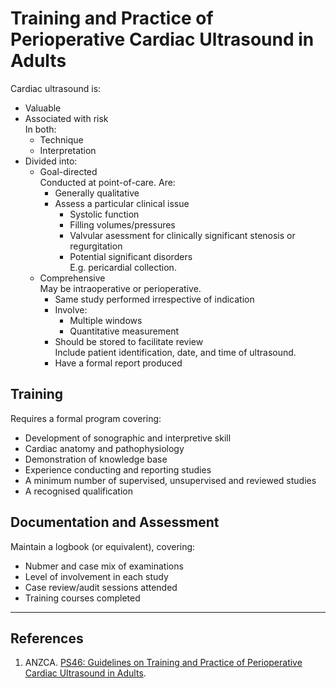 # Training and Practice of Perioperative Cardiac Ultrasound in Adults


Cardiac ultrasound is:

* Valuable
* Associated with risk  
In both:
	* Technique
	* Interpretation
* Divided into:
	* Goal-directed  
	Conducted at point-of-care. Are:
		* Generally qualitative
		* Assess a particular clinical issue
			* Systolic function
			* Filling volumes/pressures
			* Valvular asessment for clinically significant stenosis or regurgitation
			* Potential significant disorders  
			E.g. pericardial collection.
	* Comprehensive  
	May be intraoperative or perioperative.
		* Same study performed irrespective of indication
		* Involve:
			* Multiple windows
			* Quantitative measurement
		* Should be stored to facilitate review  
		Include patient identification, date, and time of ultrasound.
		* Have a formal report produced


## Training

Requires a formal program covering:

* Development of sonographic and interpretive skill
* Cardiac anatomy and pathophysiology
* Demonstration of knowledge base
* Experience conducting and reporting studies
* A minimum number of supervised, unsupervised and reviewed studies
* A recognised qualification

## Documentation and Assessment

Maintain a logbook (or equivalent), covering:

* Nubmer and case mix of examinations
* Level of involvement in each study
* Case review/audit sessions attended
* Training courses completed


---

## References

1. ANZCA. [PS46: Guidelines on Training and Practice of Perioperative Cardiac Ultrasound in Adults](http://www.anzca.edu.au/Documents/ps46-2014-guidelines-on-training-and-practice-of-p.pdf).
